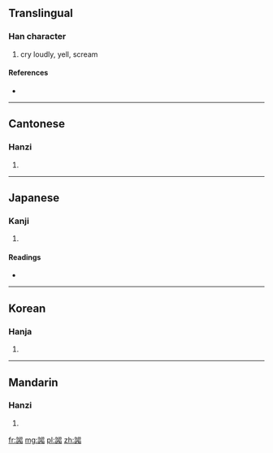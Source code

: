 ==Translingual==

===Han character===
{{Han char|rn=30|rad=口|as=11|sn=14|four=6666<sub>0</sub>|canj=口口女中口 (RRVLR)}}

# cry loudly, yell, scream

====References====
* {{Han ref|kx=0204.390|dkj=04166|dj=0427.160|hdz=10676.130|uh=5602|ud=22018|bh=E150|bd=57680}}

----

==Cantonese==

===Hanzi===
{{yue-hanzi|jyut=|y=giu3}}

# {{defn|Cantonese|sort=口11}}

----

==Japanese==

===Kanji===
{{ja-kanji|grade=|rs=口11}}

# {{defn|Japanese|sort=口11}}

====Readings====
* {{ja-readings|on=[[きょう]] (kyō)|kun=[[さける]] (sakeru)}}

----

==Korean==

===Hanja===
{{ko-hanja|hangeul=교|rv=gyo|mr=kyo}}

# {{defn|Korean|sort=口11}}

----

==Mandarin==

===Hanzi===
{{cmn-hanzi|pin=[[jiào]] ([[jiao4]])|wg=chiao<sup>4</sup>}}

# {{defn|Mandarin|sort=口11}}

[[fr:嘂]]
[[mg:嘂]]
[[pl:嘂]]
[[zh:嘂]]